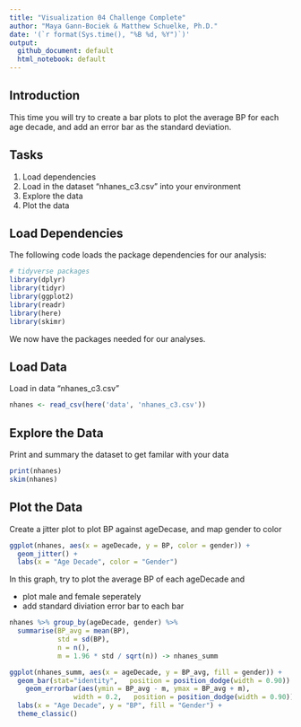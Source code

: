 ```yaml
---
title: "Visualization 04 Challenge Complete"
author: "Maya Gann-Bociek & Matthew Schuelke, Ph.D."
date: '(`r format(Sys.time(), "%B %d, %Y")`)'
output:
  github_document: default
  html_notebook: default
---
```


## Introduction

This time you will try to create a bar plots to plot the average BP for each age decade, and add an error bar as the standard deviation. 

## Tasks
1. Load dependencies
2. Load in the dataset "nhanes_c3.csv" into your environment
3. Explore the data
4. Plot the data

## Load Dependencies

The following code loads the package dependencies for our analysis:

```r
# tidyverse packages
library(dplyr)   
library(tidyr)   
library(ggplot2)  
library(readr)    
library(here)
library(skimr)
```

We now have the packages needed for our analyses.

## Load Data 

Load in data "nhanes_c3.csv"

```r
nhanes <- read_csv(here('data', 'nhanes_c3.csv'))
```

## Explore the Data

Print and summary the dataset to get familar with your data

```r
print(nhanes)
skim(nhanes)
```

## Plot the Data

Create a jitter plot to plot BP against ageDecase, and map gender to color

```r
ggplot(nhanes, aes(x = ageDecade, y = BP, color = gender)) + 
  geom_jitter() + 
  labs(x = "Age Decade", color = "Gender")
```

In this graph, try to plot the average BP of each ageDecade and 

* plot male and female seperately 
* add standard diviation error bar to each bar

```r
nhanes %>% group_by(ageDecade, gender) %>%
  summarise(BP_avg = mean(BP),
            std = sd(BP),
            n = n(),
            m = 1.96 * std / sqrt(n)) -> nhanes_summ

ggplot(nhanes_summ, aes(x = ageDecade, y = BP_avg, fill = gender)) + 
  geom_bar(stat="identity",   position = position_dodge(width = 0.90)) +
    geom_errorbar(aes(ymin = BP_avg - m, ymax = BP_avg + m), 
                width = 0.2,   position = position_dodge(width = 0.90)) + 
  labs(x = "Age Decade", y = "BP", fill = "Gender") +
  theme_classic()
```
